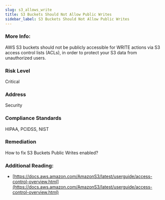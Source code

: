 ```yaml
---
slug: s3_allows_write
title: S3 Buckets Should Not Allow Public Writes
sidebar_label: S3 Buckets Should Not Allow Public Writes
---
```


### More Info:

AWS S3 buckets should not be publicly accessible for WRITE actions via S3 access control lists (ACLs), in order to protect your S3 data from unauthorized users.

### Risk Level

Critical

### Address

Security

### Compliance Standards

HIPAA, PCIDSS, NIST

### Remediation

How to fix S3 Buckets Public Writes enabled?

### Additional Reading:

- [https://docs.aws.amazon.com/AmazonS3/latest/userguide/access-control-overview.html](https://docs.aws.amazon.com/AmazonS3/latest/userguide/access-control-overview.html) 

